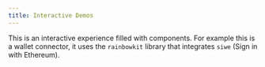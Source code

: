 ```yaml
---
title: Interactive Demos
---
```



This is an interactive experience filled with components. For example this is a wallet connector, it uses the `rainbowkit` library that integrates `siwe` (Sign in with Ethereum).

<Profile />

<SIWEDemo />
